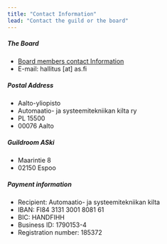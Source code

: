 ```yaml
---
title: "Contact Information"
lead: "Contact the guild or the board"
---
```


##### The Board

- <a target="_blank" href="/en/guild/board">Board members contact Information</a>
- E-mail: hallitus [at] as.fi

##### Postal Address

- Aalto-yliopisto
- Automaatio- ja systeemitekniikan kilta ry
- PL 15500
- 00076 Aalto

##### Guildroom ASki

- Maarintie 8
- 02150 Espoo

##### Payment information

- Recipient: Automaatio- ja systeemitekniikan kilta
- IBAN: FI84 3131 3001 8081 61
- BIC: HANDFIHH
- Business ID: 1790153-4
- Registration number: 185372